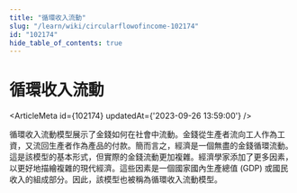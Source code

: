 ```yaml
---
title: "循環收入流動"
slug: "/learn/wiki/circularflowofincome-102174"
id: "102174"
hide_table_of_contents: true
---
```



# 循環收入流動

<ArticleMeta id={102174} updatedAt={'2023-09-26 13:59:00'} />
<div className='border-solid border-b border-t-0 my-4 border-[var(--ifm-color-gray-300)]' />

循環收入流動模型展示了金錢如何在社會中流動。金錢從生產者流向工人作為工資，又流回生產者作為產品的付款。簡而言之，經濟是一個無盡的金錢循環流動。這是該模型的基本形式，但實際的金錢流動更加複雜。經濟學家添加了更多因素，以更好地描繪複雜的現代經濟。這些因素是一個國家國內生產總值 (GDP) 或國民收入的組成部分。因此，該模型也被稱為循環收入流動模型。
